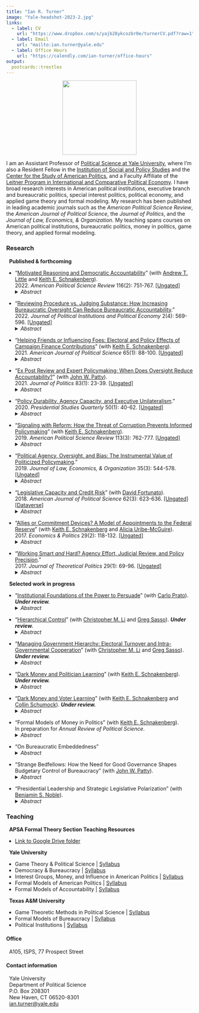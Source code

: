 ```yaml
---
title: "Ian R. Turner"
image: "Yale-headshot-2023-2.jpg"
links:
  - label: CV
    url: "https://www.dropbox.com/s/yajb28ykcozbr0e/turnerCV.pdf?raw=1"
  - label: Email
    url: "mailto:ian.turner@yale.edu"
  - label: Office Hours
    url: "https://calendly.com/ian-turner/office-hours"
output:
  postcards::trestles
---
```


<p align="center">
  <img width="200" src="yale4.png">
</p>

I am an Assistant Professor of [Political Science at Yale University](http://politicalscience.yale.edu/ "Yale Political Science"){target="_blank"}, where I'm also a Resident Fellow in the [Institution of Social and Policy Studies](http://isps.yale.edu/ "Yale ISPS"){target="_blank"} and the [Center for the Study of American Politics](http://csap.yale.edu/ "Yale CSAP"){target="_blank"}, and a Faculty Affiliate of the [Leitner Program in International and Comparative Political Economy](http://leitner.yale.edu/ "Leitner Program in Political Economy"){target="_blank"}. I have broad research interests in American political institutions, executive branch and bureaucratic politics, special interest politics, political economy, and applied game theory and formal modeling. My research has been published in leading academic journals such as the *American Political Science Review*, the *American Journal of Political Science*, the *Journal of Politics*, and the *Journal of Law, Economics, & Organization*. My teaching spans courses on American political institutions, bureaucratic politics, money in politics, game theory, and applied formal modeling.

### Research

&nbsp; **Published & forthcoming**

* "[Motivated Reasoning and Democratic Accountability](https://www.cambridge.org/core/journals/american-political-science-review/article/motivated-reasoning-and-democratic-accountability/A5FDC6F7175255BDE8AA6AC054CD9176 "Motivated Reasoning and Democratic Accountability"){target="_blank"}" (with [Andrew T. Little](http://www.andrewtlittle.com/ "Andrew Little"){target="_blank"} and [Keith E. Schnakenberg](http://keith-schnakenberg.com/ "Keith Schnakenberg"){target="_blank"}). <br> 2022. *American Political Science Review* 116(2): 751-767. [[Ungated]](https://osf.io/preprints/socarxiv/esfy6/ "Motivated Reasoning and Democratic Accountability"){target="_blank"}
<details>
<summary>*Abstract*</summary>
Does motivated reasoning harm democratic accountability? Substantial evidence from political behavior research indicates that voters have "directional motives" beyond accuracy, which is often taken as evidence that they are ill-equipped to hold politicians accountable. We develop a model of electoral accountability with voters as motivated reasoners. Directional motives have two effects: (1) *divergence* -- voters with different preferences hold different beliefs, and (2) *desensitization* -- the relationship between incumbent performance and voter beliefs is weakened. While motivated reasoning does harm accountability, this is generally driven by desensitized voters rather than polarized partisans with politically motivated divergent beliefs. We also analyze the relationship between government performance and vote shares, showing that while motivated reasoning always weakens this relationship we cannot infer that accountability is also harmed. Finally, we show that our model can be mapped to standard models in which voters are fully Bayesian but have different preferences or information.

</details> 

* "[Reviewing Procedure vs. Judging Substance: How Increasing Bureaucratic Oversight Can Reduce Bureaucratic Accountability](https://www.nowpublishers.com/article/Details/PIP-0049 "Reviewing Procedure vs. Judging Substance"){target="_blank"}." <br> 2022. *Journal of Political Institutions and Political Economy* 2(4): 569-596. [[Ungated]](https://osf.io/preprints/socarxiv/v6kzw/ "Reviewing Procedure vs. Judging Substance"){target="_blank"}
<details>
<summary>*Abstract*</summary>
How does the scope of review affect bureaucratic policymaking? To explore this question, I consider a policymaking environment in which an expert agency develops policy that is upheld or overturned by an overseer who may have different policy goals. The agency can affect the quality of implementation through effort investments in addition to choosing the substantive content of policy. Under procedural review the overseer only reviews the agency’s effort, which allows the agency to fully utilize its expertise. Substantive review also tasks the overseer with judging agencies’ substantive policy choices, which can lead the agency to disregard its superior information and obfuscate to avoid reversal. Depending on the policy environment, this dynamic can either benefit or harm the overseer. In some cases the overseer can be made better off by having less transparent review institutions; that is, institutions that direct the overseer to only review procedure and preclude judging substance.

</details>

* "[Helping Friends or Influencing Foes: Electoral and Policy Effects of Campaign Finance Contributions](https://onlinelibrary.wiley.com/doi/full/10.1111/ajps.12534 "Helping Friends or Influencing Foes"){target="_blank"}" (with [Keith E. Schnakenberg](http://keith-schnakenberg.com/ "Keith Schnakenberg"){target="_blank"}). <br> 2021. *American Journal of Political Science* 65(1): 88-100. [[Ungated]](https://osf.io/preprints/socarxiv/nphgu/ "Helping Friends or Influencing Foes"){target="_blank"}
<details>
<summary>*Abstract*</summary>
Campaign finance contributions may influence policy by affecting elections or influencing the choices of politicians once in office. To study the trade-offs between these two paths to influence, we use a game in which contributions may affect electoral outcomes and signal policy-relevant information to politicians. In the model, an interest group and two politicians each possess private information correlated with a policy-relevant state of the world. The interest group may allocate its budget to either a candidate who shares its preferences or a moderate candidate whose preferences may diverge from the group's preferred policy. Contributions that increase the likelihood of the moderate being elected can signal good news about the interest group's preferred policy and influence the moderate's policy choice. However, when the electoral effect of contributions is too small to demand sufficiently high costs to deter imitation by groups with negative information, this informational effect breaks down.

</details>

* "[Ex Post Review and Expert Policymaking: When Does Oversight Reduce Accountability?](https://www.journals.uchicago.edu/doi/abs/10.1086/708913 "Ex Post Review and Expert Policymaking"){target="_blank"}" (with [John W. Patty](http://www.johnwpatty.net/ "John Patty"){target="_blank"}). <br> 2021. *Journal of Politics* 83(1): 23-39. [[Ungated]](https://osf.io/preprints/socarxiv/ugsqc/ "Ex Post Review and Expert Policymaking"){target="_blank"}
<details>
<summary>*Abstract*</summary>
Ex post review is a common feature of policymaking institutions. We consider a simple environment
in which an expert agent makes a policy recommendation, which can then be accepted
or rejected by a principal whose policy goals differ from those of the agent. The theory offers
testable predictions about policy recommendations and the principal’s acceptance or rejection
of these recommendations. The theory suggests that behavior and institutional design incentives
are sensitive to both actors’ preference alignment and the importance of and uncertainty inherent
to the policy area in multiple ways, some expected and some less obvious. We characterize the
types of situations in which ex post review creates incentives for the agent to make pathological
policy choices. In these situations, ex post review can reduce the accountability of the agent to
the wishes of the principal and ultimately create an incentive for the principal to forego review
entirely.

</details>

* "[Policy Durability, Agency Capacity, and Executive Unilateralism](https://onlinelibrary.wiley.com/doi/full/10.1111/psq.12633 "Durability, Capacity, Unilateralism"){target="_blank"}." <br> 2020. *Presidential Studies Quarterly* 50(1): 40-62. [[Ungated]](https://osf.io/preprints/socarxiv/stnzf/ "Durability, Capacity, Unilateralism"){target="_blank"}
<details>
<summary>*Abstract*</summary>
In this essay I argue that the need to motivate bureaucrats to invest in high quality policy implementation alters the appeal of executive unilateralism. If executive orders are less durable than legislation, then the bureaucracy will have weaker incentives to invest in policymaking. This affects presidents' willingness to compromise and work with Congress to pass legislation, rather than pursue unilateral action. Unilateralism becomes less attractive as bureaucratic capacity increases and as the relative durability of executive orders decreases. I formalize this logic in a simple formal model and discuss fruitful extensions for future work.

</details>

* "[Signaling with Reform: How the Threat of Corruption Prevents Informed Policymaking](https://www.cambridge.org/core/journals/american-political-science-review/article/signaling-with-reform-how-the-threat-of-corruption-prevents-informed-policymaking/DF50871EC917E7D2FE89EDCA3DFEF861 "Signaling with Reform"){target="_blank"}" (with [Keith E. Schnakenberg](http://keith-schnakenberg.com/ "Keith Schnakenberg"){target="_blank"}). <br> 2019. *American Political Science Review* 113(3): 762-777. [[Ungated]](https://osf.io/preprints/socarxiv/jkvz6/ "Signaling with Reform"){target="_blank"}
<details>
<summary>*Abstract*</summary>
Lobbying is a potential source of corruption but is also a valuable source of information for policymakers. We analyze a game-theoretic model that shows how the threat of corruption affects the incentives of non-corrupt politicians to enlist the help of lobbyists to make more informed decisions. Politicians face a dilemma because voters cannot always tell whether a politician allows access to lobbyists in order to solicit corruption or to seek information. Thus, a non-corrupt politician may deny access to lobbyists to signal that she is non-corrupt even though doing so impedes her ability to make good policy. This signaling may decrease the welfare of the voters depending on the value of the lost policy information relative to the value of screening out corrupt politicians.

</details>

* "[Political Agency, Oversight, and Bias: The Instrumental Value of Politicized Policymaking](https://academic.oup.com/jleo/advance-article/doi/10.1093/jleo/ewz011/5530862?guestAccessKey=fa2f5fb7-1c21-4493-9d56-c7f599608b33 "Political Agency, Oversight, and Bias"){target="_blank"}." <br> 2019. *Journal of Law, Economics, & Organization* 35(3): 544-578. [[Ungated]](https://osf.io/preprints/socarxiv/ebp5m/ "Political Agency, Oversight, and Bias"){target="_blank"}
<details>
<summary>*Abstract*</summary>
We develop a theory of policymaking between an agent and an overseer, with a principal whose welfare is affected by agent-overseer interactions. The agent can increase the quality of policy outcomes through costly capacity investments. Oversight and agent bias jointly determine optimal agent capacity investments. We show that when oversight improves agent investment incentives the principal always benefits from an agent with biases opposite the overseer. Competing agent-overseer biases translate into higher quality policy outcomes than the principal could induce were she monitoring the agent. Effective oversight is necessary for these incentive effects. The results imply that political principals ought to consider the nature of the broader policymaking environment when appointing agents to make policy on their behalf and when designing managerial strategies aimed at motivating agents.

</details>

* "[Legislative Capacity and Credit Risk](https://onlinelibrary.wiley.com/doi/abs/10.1111/ajps.12368 "Legislative Capacity and Credit Risk"){target="_blank"}" (with [David Fortunato](http://davidfortunato.com/ "David Fortunato"){target="_blank"}). <br> 2018. *American Journal of Political Science* 62(3): 623-636. [[Ungated]](https://osf.io/preprints/socarxiv/4cdu8/ "Legislative Capacity and Credit Risk"){target="_blank"}\
[[Dataverse]](https://dataverse.harvard.edu/dataset.xhtml?persistentId=doi:10.7910/DVN/WYA1S2){target="_blank"}
<details>
<summary>*Abstract*</summary>
Legislatures differ in their institutional capacity to draft and enact policy. While strong legislatures can increase the congruence of policy outcomes to the electorate's preferences, they can also inject uncertainty into markets with their ability to alter the political economic landscape. We argue that this uncertainty will manifest in a state's ability to borrow and hypothesize a negative relationship between legislative capacity and credit-worthiness. Using ratings of general obligation bonds issued by the American states over nearly two decades and data on the institutional capacity of state legislative assemblies, we find support for the claim that having a legislature that is better equipped to affect policy change increases credit risk evaluations. The results we present broaden our understanding of the importance of legislative institutions, the determinants of credit risk, and the economic implications of democratic responsiveness.

</details>

* "[Allies or Commitment Devices? A Model of Appointments to the Federal Reserve](http://onlinelibrary.wiley.com/doi/10.1111/ecpo.12089/full "Allies or Commitment Devices"){target="_blank"}" (with [Keith E. Schnakenberg](http://keith-schnakenberg.com/ "Keith Schnakenberg"){target="_blank"} and [Alicia Uribe-McGuire](http://aliciauribemcguire.com/ "Alicia Uribe-McGuire"){target="_blank"}). <br> 2017. *Economics & Politics* 29(2): 118-132. [[Ungated]](https://osf.io/preprints/socarxiv/b5zts "Allies or Commitment Devices"){target="_blank"}
<details>
<summary>*Abstract*</summary>
We present a model of executive-legislative bargaining over appointments to independent central banks in the face of an uncertain economy with strategic economic actors. The model highlights the contrast between two idealized views of Federal Reserve appointments. In one view, all politicians prefer to appoint conservatively biased central bankers to overcome credible commitment problems that arise in monetary policy. In the other, politicians prefer to appoint allies, and appointments are well described by the spatial model used to describe appointments to other agencies. Both ideals are limiting cases of our model, which depend on the level of economic uncertainty. When economic uncertainty is extremely low, politicians prefer very conservative appointments. When economic uncertainty increases, politicians' prefer central bank appointees closer to their own ideal points. In the typical case, the results are somewhere in between: equilibrium appointments move in the direction of politician's preferences but with a moderate conservative bias.

</details>

* "[Working Smart *and* Hard? Agency Effort, Judicial Review, and Policy Precision](http://journals.sagepub.com/doi/full/10.1177/0951629816630430 "Working Smart and Hard"){target="_blank"}." <br> 2017. *Journal of Theoretical Politics* 29(1): 69-96. [[Ungated]](https://www.dropbox.com/s/91m86f0qr4s4sb7/turner-jtp-smart-and-hard.pdf?raw=1 "Working Smart and Hard"){target="_blank"}
<details>
<summary>*Abstract*</summary>
The lion's share of policy in the United States is made by administrative agencies. Agencies not only make policy *choices*, they must also *implement* policy effectively. Oversight institutions play an integral role in the policymaking process by monitoring, through review of agency policy actions, both policymaking tasks. Through analysis of a formal model I develop a theory of policymaking between agencies and courts and show that review can impact agency effort choices even when bureaucratic subversion is not a concern. At times the court has no impact on this effort and the agency is unconstrained. However, when the agency's effort dictates whether or not the court defers to the agency's actions judicial review does affect effort decisions. In this setting, review can either strengthen or, counter-intuitively, weaken agency effort incentives. Implications for executive and congressional oversight are discussed in light of these results.

</details>

&nbsp; **Selected work in progress**


* "[Institutional Foundations of the Power to Persuade](
https://osf.io/preprints/socarxiv/4w9af/ "Power to Persuade"){target="_blank"}" (with [Carlo Prato](https://sites.google.com/site/carloprato1982/carlo-prato "Carlo Prato"){target="_blank"}). <i><b>Under review.</b></i>\
<details>
<summary>*Abstract*</summary>
Formal presidential authority does not always translate into real power over policy. To study the institutional foundations of presidential power over policy, we develop a theory in which the president can shape information available to bureaucratic subordinates via both overt, legitimate channels and covert, illegitimate interventions. We show that the president's ability to persuade bureaucrats to align policy with her own goals requires (i) some bureaucratic independence and (ii) a measure of external oversight of the executive. Both inter-branch relations and intra-branch institutions shape the credibility of presidential directives. The incentives driving aggressive oversight, moreover, depend on the commitment of overseers to their institutional missions, their policy alignment with the president, and the independence of the agency making policy. Our theory provides insights into the dynamics of presidential policy influence, and empirical implications for patterns of oversight under unified versus divided government and the institutional design of bureaucratic agencies.

</details>

* "[Hierarchical Control](https://osf.io/preprints/socarxiv/5gt8y/ "Hierarchical Control"){target="_blank"}" (with [Christopher M. Li](https://sites.google.com/a/u.northwestern.edu/christopher-li/home-1 "Chris Li"){target="_blank"} and [Greg Sasso](https://gregsasso.me/ "Greg Sasso"){target="_blank"}). <i><b>Under review.</b></i>\
<details>
<summary>*Abstract*</summary>
The problem of enforcing democratic accountability typically focuses on the control of elected politicians. While a key contributor to government performance, the bureaucracy is largely insulated from direct electoral pressure but still subject to indirect control by politicians. Could elections be used to motivate both politicians directly and, indirectly, bureaucrats? We explore the nature of hierarchical control in a model with a representative voter, elected politicians, and unelected bureaucrats. The politician and bureaucrat exert effort to jointly produce government output valued by the voter. The voter controls the politician's tenure in office through elections, and the politician manages the bureaucrat through relational incentives. We illustrate how voter welfare and the overall quality of governance responds to changes in the policy environment, e.g., office rents, effort costs, and players' discount factors. In doing so, we provide a flexible framework to calibrate expectations for government performance, electoral accountability, and voter welfare across political-economic contexts.

</details>

* "[Managing Government Hierarchy: Electoral Turnover and Intra-Governmental Cooperation]( "Managing Government Hierarhcy"){target="_blank"}" (with [Christopher M. Li](https://sites.google.com/a/u.northwestern.edu/christopher-li/home-1 "Chris Li"){target="_blank"} and [Greg Sasso](https://gregsasso.me/ "Greg Sasso"){target="_blank"}). <i><b>Under review.</b></i>\
<details>
<summary>*Abstract*</summary>
Theories of political accountability often consider voter-politician interactions in isolation from politician-bureaucrat interactions. We study a model of electoral accountability with a governing hierarchy: voter-politician-bureaucrat. The politician and bureaucrat both produce government output valued by the voter. The voter controls the politician via election and the politician provides incentives to bureaucrats. We show that when times are conducive to high quality governance---budgets are large and players are farsighted---incorporating the politician-bureaucrat relationship leads to weaker accountability standards. However, when times are tough and budgets are small or players are myopic voters may benefit from adopting more demanding standards.

</details>

* "[Dark Money and Politician Learning](https://osf.io/preprints/socarxiv/3bzex/ "Dark Money and Politician Learning"){target="_blank"}" (with [Keith E. Schnakenberg](http://keith-schnakenberg.com/ "Keith Schnakenberg"){target="_blank"}). <i><b>Under review.</b></i>\
<details>
<summary>*Abstract*</summary>
We study the consequences of campaign finance disclosure laws in a model of informative campaign finance. Campaign spending can affect electoral outcomes and also signal policy information to politicians. Under mandatory disclosure donors may engage in spending that runs counter to their electoral interests in order to signal good news regarding their preferred policy. When donors can use dark money the electoral price to influence policy increases to account for the possibility that donors use public spending to signal, but secretly offset the electoral costs with dark money. Our results suggest that \textit{observable} spending will tend to increase for moderate candidates and decrease for extreme candidates when dark money is allowed. We also illustrate how different social pressures affect patterns of campaign spending.

</details>

* "[Dark Money and Voter Learning](https://osf.io/preprints/socarxiv/r562d/ "Dark Money and Voter Learning"){target="_blank"}" (with [Keith E. Schnakenberg](http://keith-schnakenberg.com/ "Keith Schnakenberg"){target="_blank"} and [Collin Schumock](https://politicalscience.yale.edu/people/collin-schumock "Collin Schumock"){target="_blank"}). <i><b>Under review.</b></i>\
<details>
<summary>*Abstract*</summary>
We provide a model of dark money in elections. An ideologically extreme donor with private information about candidate ideology and quality can advertise on behalf of a candidate. Advertising reveals information about candidate quality to voters, who can learn from either donor-funded or neutral advertising. Voters update negatively about candidate ideology when ads are known to be donor-funded. Dark money suppresses source information and allows donors to advertise candidate quality while simultaneously concealing the ideological motivations behind ad funding. However, dark money leads voters to become skeptical of all advertising, which can disadvantage donors. 

</details>

* "Formal Models of Money in Politics" (with [Keith E. Schnakenberg](http://keith-schnakenberg.com/ "Keith Schnakenberg"){target="_blank"}).\
In preparation for *Annual Review of Political Science*.\
<details>
<summary>*Abstract*</summary>
The impact of money on politics – whether through campaign finance, lobbying, or independent
expenditure – raises key normative questions about democratic representation and accountability.
In recent years there has been a deluge of new data allowing researchers to study money in
politics from new and exciting perspectives. As a complement to this trend there has also been a
resurgence of interest in developing formal models to provide new theoretical insights that can
help us understand how, why, and when money affects politics and policy. We review several
major themes in this literature, focusing specifically on exchange-based models, informational
models, and subsidy-based models. We compare and contrast the key contributions, and limitations,
of each approach for understanding the role of lobbying and campaign finance in politics.
We also discuss future avenues for research that incorporate aspects of each approach, which, we
believe, will introduce new theoretical insights for understanding the role of money in politics.

</details>

* "On Bureaucratic Embeddedness"
<details>
<summary>*Abstract*</summary>
Across the world, the most common contact citizens have with the state is through their interactions with bureaucrats. Yet, compared to the study of relationships between bureaucrats and other elite political actors (e.g., legislators, executives, etc.), the crucial relationship between street-level or frontline bureaucrats and citizens remains understudied and our knowledge falls short of reflecting its importance. A burgeoning literature on <i>bureaucratic embeddedness</i>, adapting the concept of social embeddedness from sociology to political settings, has begun to fill this important gap in knowledge. In this article, I develop a conceptual framework that incorporates myriad ways bureaucratic embeddedness has been used to study how the different constellations of political-economic environments, goals of central state authority, bureaucrats, and citizens, and the mechanisms of embeddedness interact to determine the quality of state governance. I highlight how the overall context of citizen-state interactions dictate the quality of those interactions, and how bureaucratic embeddedness, in particular, can be either positive or negative from the perspective of how agents of the state intervene in the everyday lives of citizens. Ultimately, the analysis provides an array of substantive implications that vary across empirical contexts and organizes existing empirical insights regarding how the state uses management of its agents to provide for and control local populations while providing comparative predictions to guide future empirical research.

</details>

<!--
* "Bargaining in the Shadow of Bureaucracy: How Bureaucratic Implementation Shapes Executive-Legislative Policymaking."\
<details>
<summary>*Abstract*</summary>
*Abstract coming soon.*

</details>
-->

* "Strange Bedfellows: How the Need for Good Governance Shapes Budgetary Control of Bureaucracy" (with [John W. Patty](http://www.johnwpatty.net/ "John Patty"){target="_blank"}).\
<details>
<summary>*Abstract*</summary>
Legislators can benefit from delegation to executive agencies, but they have limited tools to hold these agencies accountable. One of the most important tools is the agency’s appropriations. We present a theory that incorporates (1) heterogeneous legislator preferences over bureaucratic activity, (2) legislative budgetary control, and (3) endogenous bureaucratic policy discretion to understand legislative incentives when appropriating funds to bureaucratic agencies. Our theory provides several insights: first, legislators’ induced preferences over budgets are partially determined by their policy preferences; second, in some cases legislators who are “opposed” to the direction that the agency will take policy nevertheless support increased funding for that agency; finally, ``strange bedfellows” coalitions emerge in which legislators with competing policy preferences may nonetheless agree on their most-desired budget level for the agency.

</details>

* "Presidential Leadership and Strategic Legislative Polarization" (with [Benjamin S. Noble](https://benjaminnoble.org/ "Ben Noble"){target="_blank"}).\
<details>
<summary>*Abstract*</summary>
When do presidents "go public" and how does that choice affect their prospects for legislative and electoral success? To answer these questions, we develop a two-period model of dynamic inter-branch policymaking in which two pivotal legislators must agree to change policy. Before lawmakers vote, the president has an opportunity to make an appeal in favor of his preferred policy, linking his approval rating and future electoral success to the legislative outcome. Doing so activates the parties’ electoral bases, creating additional strategic polarization beyond sincere preference disagreement between the two parties. Ultimately, we find that presidential appeals can create strategic polarization even in the absence of sincere preference polarization. We also uncover a new logic of defensive presidential appeals in which the president goes public to prevent policy defection from within his own party. This model helps disentangle the influence of party and preference polarization on legislative outcomes while generating new insights about when and why presidents go public.

</details>

### Teaching

&nbsp; **APSA Formal Theory Section Teaching Resources**

* [Link to Google Drive folder](https://drive.google.com/drive/folders/1oBpHY8agGONQ33kI_TeC5CVg6qHC-RE7){target="_blank"}

&nbsp; **Yale University**

* Game Theory & Political Science | [Syllabus](https://www.dropbox.com/s/xlohsydqjytp66u/ug-gt-2021.pdf?raw=1 "Game Theory"){target="_blank"}
* Democracy & Bureaucracy | [Syllabus](https://www.dropbox.com/s/k0qseoj08v6cmf9/bureaucracy-syllabus-spring21.pdf?raw=1 "Democracy & Bureaucracy"){target="_blank"}
* Interest Groups, Money, and Influence in American Politics | [Syllabus](https://www.dropbox.com/s/x2zi9jc5qckdzg6/money-politics-syllabus-fall2017.pdf?raw=1 "Money in Politics"){target="_blank"}
* Formal Models of American Politics | [Syllabus](https://www.dropbox.com/s/l7z04o7egew4slj/formal-american-2020.pdf?raw=1 "Formal Models of American Politics"){target="_blank"}
* Formal Models of Accountability | [Syllabus](https://www.dropbox.com/s/rewzke3re2twem8/accountability-representation-spring18-syl.pdf?raw=1 "Formal Models of Accountability"){target="_blank"}

&nbsp; **Texas A&M University**

* Game Theoretic Methods in Political Science | [Syllabus](https://www.dropbox.com/s/j4610u9jzxgfqou/POLS308-500-syllabus-final-2016.pdf?raw=1 "Game Theory, A&M"){target="_blank"}
* Formal Models of Bureaucracy | [Syllabus](https://www.dropbox.com/s/t2k7hj7e8msq1ls/formal-bureaucracy-grad.pdf?raw=1 "Formal Models of Bureaucracy"){target="_blank"}
* Political Institutions | [Syllabus](https://www.dropbox.com/s/u5n49zya5s5gpeh/Political-Institutions-Syllabus-Summer-2016.pdf?raw=1 "Political Institutions"){target="_blank"}

#### Office 

&nbsp; A105, ISPS, 77 Prospect Street

#### Contact information

&nbsp; Yale University\
&nbsp; Department of Political Science\
&nbsp; P.O. Box 208301\
&nbsp; New Haven, CT 06520-8301\
&nbsp; [ian.turner@yale.edu](mailto:ian.turner@yale.edu "Ian Turner Email")



